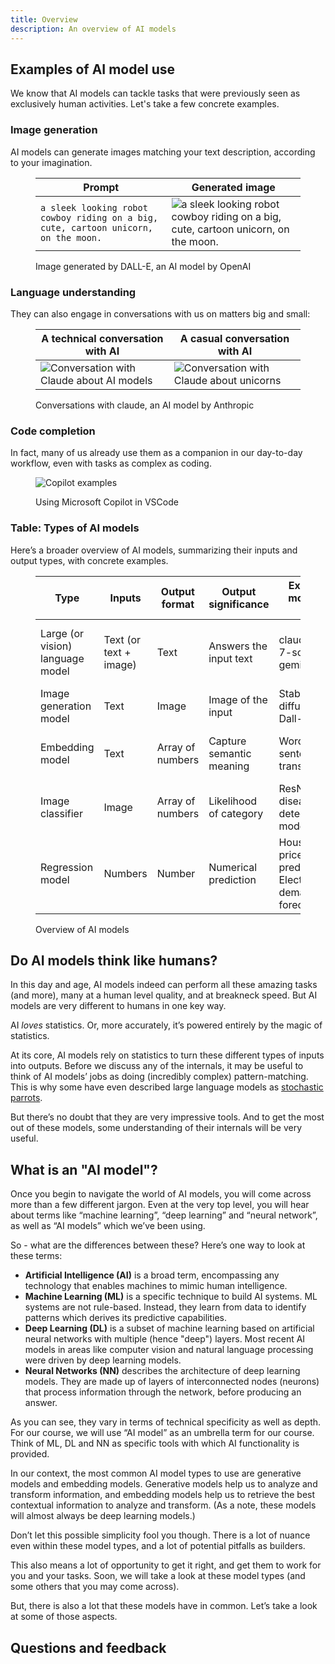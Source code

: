 ```yaml
---
title: Overview
description: An overview of AI models
---
```


## <i class="fa-solid fa-chalkboard-user"></i> Examples of AI model use

We know that AI models can tackle tasks that were previously seen as exclusively human activities. Let's take a few concrete examples.

### <i class="fa-solid fa-chalkboard"></i> Image generation

AI models can generate images matching your text description, according to your imagination.

<figure>

| Prompt | Generated image |
| --- | --- |
| `a sleek looking robot cowboy riding on a big, cute, cartoon unicorn, on the moon.` | ![a sleek looking robot cowboy riding on a big, cute, cartoon unicorn, on the moon.](./_img/10_generated_unicorn.png) |

<figcaption>Image generated by DALL-E, an AI model by OpenAI</figcaption>
</figure>

### <i class="fa-solid fa-chalkboard"></i> Language understanding

They can also engage in conversations with us on matters big and small:

<figure>

| A technical conversation with AI | A casual conversation with AI |
| --- | --- |
| ![Conversation with Claude about AI models](./_img/10_chat_example_1.png) | ![Conversation with Claude about unicorns](./_img/10_chat_example_2.png) |

<figcaption>Conversations with claude, an AI model by Anthropic</figcaption>
</figure>

### <i class="fa-solid fa-chalkboard"></i> Code completion

In fact, many of us already use them as a companion in our day-to-day workflow, even with tasks as complex as coding.

<figure>

![Copilot examples](./_img/10_copilot_example.png)

<figcaption>Using Microsoft Copilot in VSCode</figcaption>
</figure>

### <i class="fa-solid fa-chalkboard"></i> Table: Types of AI models

Here’s a broader overview of AI models, summarizing their inputs and output types, with concrete examples.

<figure>

| Type | Inputs | Output format | Output significance | Example models / use | Example input | Example output |
| --- | --- | --- | --- | --- | --- | --- |
| Large (or vision) language model | Text (or text + image) | Text | Answers the input text | claude-3-7-sonnet, gemini-2.0 | Where is the capital of France? | The capital of France is Paris |
| Image generation model | Text | Image | Image of the input | Stable diffusion, Dall-E | Image of a cute red dog | ![Image of a dog](./_img/10_cute_dog.png) |
| Embedding model | Text | Array of numbers | Capture semantic meaning | Word2vec, sentence-transformers | Image of a cute red dog | [0.0149, 0.8932, …, 0.0589] |
| Image classifier  | Image | Array of numbers | Likelihood of category | ResNet, disease detection models | ![Image of a dog](./_img/10_cute_dog.png) | [0.958, 0.042] |
| Regression model | Numbers | Number | Numerical prediction | Housing price prediction, Electricity demand forecasting | [4, 950, 1985, 2010, 10011, 0] | 2585913 |

<figcaption>Overview of AI models</figcaption>
</figure>

## <i class="fa-solid fa-chalkboard-user"></i> Do AI models think like humans?

In this day and age, AI models indeed can perform all these amazing tasks (and more), many at a human level quality, and at breakneck speed. But AI models are very different to humans in one key way.

AI *loves* statistics. Or, more accurately, it’s powered entirely by the magic of statistics.

At its core, AI models rely on statistics to turn these different types of inputs into outputs. Before we discuss any of the internals, it may be useful to think of AI models’ jobs as doing (incredibly complex) pattern-matching. This is why some have even described large language models as [stochastic parrots](https://en.wikipedia.org/wiki/Stochastic_parrot).

But there’s no doubt that they are very impressive tools. And to get the most out of these models, some understanding of their internals will be very useful.

## <i class="fa-solid fa-chalkboard-user"></i> What is an "AI model"?

Once you begin to navigate the world of AI models, you will come across more than a few different jargon. Even at the very top level, you will hear about terms like “machine learning”, “deep learning” and “neural network”, as well as “AI models” which we’ve been using.

So - what are the differences between these? Here’s one way to look at these terms:

- **Artificial Intelligence (AI)** is a broad term, encompassing any technology that enables machines to mimic human intelligence.
- **Machine Learning (ML)** is a specific technique to build AI systems. ML systems are not rule-based. Instead, they learn from data to identify patterns which derives its predictive capabilities.
- **Deep Learning (DL)** is a subset of machine learning based on artificial neural networks with multiple (hence "deep") layers. Most recent AI models in areas like computer vision and natural language processing were driven by deep learning models.
- **Neural Networks (NN)** describes the architecture of deep learning models. They are made up of layers of interconnected nodes (neurons) that process information through the network, before producing an answer.

As you can see, they vary in terms of technical specificity as well as depth. For our course, we will use “AI model” as an umbrella term for our course. Think of ML, DL and NN as specific tools with which AI functionality is provided.

In our context, the most common AI model types to use are generative models and embedding models. Generative models help us to analyze and transform information, and embedding models help us to retrieve the best contextual information to analyze and transform. (As a note, these models will almost always be deep learning models.)

Don’t let this possible simplicity fool you though. There is a lot of nuance even within these model types, and a lot of potential pitfalls as builders.

This also means a lot of opportunity to get it right, and get them to work for you and your tasks. Soon, we will take a look at these model types (and some others that you may come across).

But, there is also a lot that these models have in common. Let’s take a look at some of those aspects.

## Questions and feedback


<DocsFeedback/>

